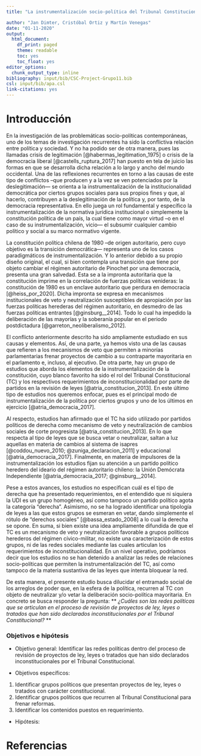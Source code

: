 ```yaml
---
title: "La instrumentalización socio-política del Tribunal Constitucional en Chile: un análisis de las redes sociales que  participan en requerimientos de institucionalidad entre 1972 y 2020"

author: "Jan Dimter, Cristóbal Ortiz y Martín Venegas"
date: "01-11-2020"
output:
  html_document:
    df_print: paged
    theme: readable
    toc: yes
    toc_float: yes
editor_options:
  chunk_output_type: inline
bibliography: input/bib/CSC-Project-Grupo11.bib
csl: input/bib/apa.csl
link-citations: yes
---
```

# **Introducción**

En la investigación de las problemáticas socio-políticas contemporáneas, uno de los temas de investigación recurrentes ha sido la conflictiva relación entre política y sociedad. Y no ha podido ser de otra manera, pues las llamadas crisis de legitimación [@habermas_legitimation_1975] o crisis de la democracia liberal [@castells_ruptura_2017] han puesto en tela de juicio las formas en que se desarrolla dicha relación a lo largo y ancho del mundo occidental.  Una de las reflexiones recurrentes en torno a las causas de este tipo de conflictos –que producen y a la vez se ven potenciados por la deslegitimación— se orienta a la instrumentalización de la institucionalidad democrática por ciertos grupos sociales para sus propios fines y que, al hacerlo, contribuyen a la deslegitimación de la política y, por tanto, de la democracia representativa. En ello juega un rol fundamental y específico la instrumentalización de la normativa jurídica institucional o simplemente la constitución política de un país, la cual tiene como mayor virtud –o en el caso de su instrumentalización, vicio— el subsumir cualquier cambio político y social a su marco normativo vigente. 

La constitución política chilena de 1980 –de origen autoritario, pero cuyo objetivo es la transición democrática— representa uno de los casos paradigmáticos de instrumentalización. Y lo anterior debido a su propio diseño original, el cual, si bien contempla una transición que tiene por objeto cambiar el régimen autoritario de Pinochet por una democracia, presenta una gran salvedad. Esta se a la impronta autoritaria que la constitución imprime en la correlación de fuerzas políticas venideras: la constitución de 1980 es un enclave autoritario que perdura en democracia [@heiss_por_2020]. Dicha impronta se expresa en mecanismos institucionales de veto y neutralización susceptibles de apropiación por las fuerzas políticas herederas del régimen autoritario, en desmedro de las fuerzas políticas entrantes [@ginsburg__2014]. Todo lo cual ha impedido la deliberación de las mayorías y la soberanía popular en el periodo postdictadura [@garreton_neoliberalismo_2012].

El conflicto anteriormente descrito ha sido ampliamente estudiado en sus causas y elementos. Así, de una parte, ya hemos visto una de las causas que refieren a los mecanismos de veto que permiten a minorías parlamentarias frenar proyectos de cambio a su contraparte mayoritaria en el parlamento e, incluso, al ejecutivo. De otra parte, hay un grupo de estudios que aborda los elementos de la instrumentalización de la constitución, cuyo blanco favorito ha sido el rol del Tribunal Constitucional (TC) y los respectivos requerimientos de inconstitucionalidad por parte de partidos en la revisión de leyes [@atria_constitucion_2013]. En este último tipo de estudios nos queremos enfocar, pues es el principal modo de instrumentalización de la política por ciertos grupos y uno de los últimos en ejercicio [@atria_democracia_2017].

Al respecto, estudios han afirmado que el TC ha sido utilizado por partidos políticos de derecha como mecanismo de veto y neutralización de cambios sociales de corte progresista [@atria_constitucion_2013]. En lo que respecta al tipo de leyes que se busca vetar o neutralizar, saltan a luz aquellas en materia de cambios al sistema de isapres [@coddou_nuevo_2010; @zuniga_declaracion_2011] y educacional [@atria_democracia_2017]. Finalmente, en materia de impulsores de la instrumentalización los estudios fijan su atención a un partido político heredero del ideario del régimen autoritario chileno: la Unión Demócrata Independiente [@atria_democracia_2017; @ginsburg__2014]. 

Pese a estos avances, los estudios no especifican cuál es el tipo de derecha que ha presentado requerimientos, en el entendido que ni siquiera la UDI es un grupo homogéneo, así como tampoco un partido político agota la categoría “derecha”. Asimismo, no se ha logrado identificar una tipología de leyes a las que estos grupos se esmeran en vetar, dando simplemente el rótulo de “derechos sociales” [@bassa_estado_2008] a lo cual la derecha se opone. En suma, si bien existe una idea ampliamente difundida de que el TC es un mecanismo de veto y neutralización favorable a grupos políticos herederos del régimen cívico-militar, no existe una caracterización de estos grupos, ni de las redes sociales mediante las cuales articulan los requerimientos de inconstitucionalidad. En un nivel operativo, podríamos decir que los estudios no se han detenido a analizar las redes de relaciones socio-políticas que permiten la instrumentalización del TC, así como tampoco de la materia sustantiva de las leyes que intenta bloquear la red.

De esta manera, el presente estudio busca dilucidar el entramado social de los arreglos de poder que, en la esfera de la política, recurren al TC con objeto de neutralizar y/o vetar la deliberación socio-política mayoritaria. En concreto se busca responder la pregunta: 
** *¿Cuáles son las redes políticas que se articulan en el proceso de revisión de proyectos de ley, leyes o tratados que han sido declarados inconstitucionales por el Tribunal Constitucional?* **


### **Objetivos e hipótesis**

-	Objetivo general: Identificar las redes políticas dentro del proceso de revisión de proyectos de ley, leyes o tratados que han sido declarados inconstitucionales por el Tribunal Constitucional.

-	Objetivos específicos:
 1.	Identificar grupos políticos que presentan proyectos de ley, leyes o tratados con carácter constitucional.
 2.	Identificar grupos políticos que recurren al Tribunal Constitucional para frenar reformas.
 3.	Identificar los contenidos puestos en requerimiento.

- Hipótesis: 

# **Referencias**